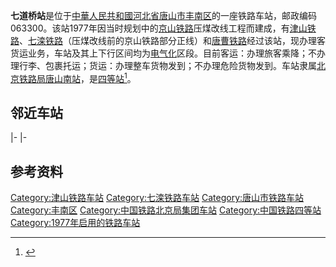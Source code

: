 {{noteTA
|1=zh-cn:始发车次; zh-hk:列車班次;
|2=zh-cn:车次; zh-hk:班次;
}}
{{Infobox China railway station
|车站名称 = 七道桥站
|图片 = Qidaoqiao Railway Station (20160414101513).jpg
|图片介绍 = 七道桥站东咽喉
|车站名称拼音 = Qidaoqiao
|英文名称 = Qidaoqiao Railway Station
|车站代码 = 10208<ref>{{cite book|title=中华人民共和国铁路车站代码（GB/T 10302-2010）|publisher=中国标准出版社|year=2010|isbn=155066140495|ignore-isbn-error=true|pages=28}}</ref>
|电报码 = QUP<ref>{{cite book|author=铁道部电子计算技术中心, 铁道部运输局|title=铁路车站站名代码表：TMIS使用|publisher=中国铁道出版社|location=北京|year=1998|isbn=9787113030995|pages=1}}</ref>
|拼音码 = QDQ
|车站位置 = [[河北省|河北省]][[唐山市|唐山市]][[丰南区|丰南区]]
|坐标 = {{coord|39|31|26|N|118|04|16|E|display=inline,title}}
|归属 = [[北京铁路局|北京铁路局]][[唐山南站|唐山南站]]
|车站等级 = [[四等站_(中国大陆)|四等站]]
|线路 = [[津山铁路|津山铁路]]、[[七滦铁路|七滦铁路]]、[[唐曹铁路|唐曹铁路]]
}}
'''七道桥站'''是位于[[中華人民共和國|中華人民共和國]][[河北省|河北省]][[唐山市|唐山市]][[丰南区|丰南区]]的一座铁路车站，邮政编码063300。该站1977年因当时规划中的[[京山铁路|京山铁路]]压煤改线工程而建成，有[[津山铁路|津山铁路]]、[[七滦铁路|七滦铁路]]（压煤改线前的京山铁路部分正线）和[[唐曹铁路|唐曹铁路]]经过该站，现办理客货运业务，车站及其上下行区间均为[[电气化|电气化]]区段。目前客运：办理旅客乘降；不办理行李、包裹托运；货运：办理整车货物发到；不办理危险货物发到。车站隶属[[北京铁路局|北京铁路局]][[唐山南站|唐山南站]]，是[[四等站|四等站]]<ref>{{cite book|author=唐山市地方志办公室|title=唐山年鉴2020|year=2020|publisher=新华出版社|isbn=978-7-5166-5387-6}}</ref>。

==邻近车站==
{{start rail box|[[中国铁路|中国铁路]]}}
{{s-inop|[[田庄站|田庄站]]<br /><s>''[[唐坊站|唐坊站]]''</s>(已撤销)|[[南仓站_(天津市)|南仓]]方向}}
{{s-line|[[津山铁路|津山铁路]]<br />← 18km 七道桥站 {{0}}6km →}}
{{s-inop|[[丰南站_(河北省)|丰南站]]|{{站|山海关}}方向}}
|-
{{Terminus}}
{{s-line|[[七滦铁路|七滦铁路]]<br />{{0}}{{0}} {{0}}{{0}}{{0}} 七道桥站 5km →}}
{{s-inop|[[胥各庄站|胥各庄站]]|{{站|滦县}}方向}}
|-
{{Terminus}}
{{s-line|[[唐曹铁路|唐曹铁路]]<br />七道桥站}}
{{s-inop|[[南堡北站|南堡北站]]|{{站|曹妃甸东}}方向}}
{{end box}}

==参考资料==
{{reflist}}

{{津山铁路}}
{{京山铁路}}
{{七滦铁路}}
{{唐曹铁路}}

{{铁路车站小作品}}
{{河北小作品}}

[[Category:津山铁路车站|Category:津山铁路车站]]
[[Category:七滦铁路车站|Category:七滦铁路车站]]
[[Category:唐山市铁路车站|Category:唐山市铁路车站]]
[[Category:丰南区|Category:丰南区]]
[[Category:中国铁路北京局集团车站|Category:中国铁路北京局集团车站]]
[[Category:中国铁路四等站|Category:中国铁路四等站]]
[[Category:1977年启用的铁路车站|Category:1977年启用的铁路车站]]